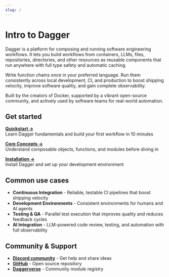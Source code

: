 ```yaml
---
slug: /
---
```


# Intro to Dagger

Dagger is a platform for composing and running software engineering workflows. It lets you build workflows from containers, LLMs, files, repositories, directories, and other resources as reusable components that run anywhere with full type safety and automatic caching.

Write function chains once in your preferred language. Run them consistently across local development, CI, and production to boost shipping velocity, improve software quality, and gain complete observability.

Built by the creators of Docker, supported by a vibrant open-source community, and actively used by software teams for real-world automation.

## Get started

[**Quickstart →**](./quickstart/ci)<br />
Learn Dagger fundamentals and build your first workflow in 10 minutes

[**Core Concepts →**](./quickstart)<br />
Understand composable objects, functions, and modules before diving in

[**Installation →**](./install)<br />
Install Dagger and set up your development environment

## Common use cases

- **Continuous Integration** - Reliable, testable CI pipelines that boost shipping velocity
- **Development Environments** - Consistent environments for humans and AI agents
- **Testing & QA** - Parallel test execution that improves quality and reduces feedback cycles
- **AI Integration** - LLM-powered code review, testing, and automation with full observability

## Community & Support

- [**Discord community**](https://discord.gg/dagger-io) - Get help and share ideas
- [**GitHub**](https://github.com/dagger/dagger) - Open source repository
- [**Daggerverse**](https://daggerverse.dev) - Community module registry